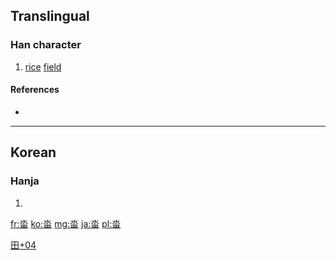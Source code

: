 ==Translingual==

===Han character===
{{Han char|rn=102|rad=田|as=04|sn=9|four=|canj=水田 (EW), X水田 (XEW)｜ids=⿱[[水]][[田]]}}

# [[rice]] [[field]]

====References====
* {{Han ref|kx=0760.341|dkj=|dj=1170.170|hdz=42533.061|uh=7553|ud=30035|bh=|bd=}}

----

==Korean==

===Hanja===
{{ko-hanja|hangeul=[[답]]|eumhun=논|rv=dap|mr=tap|y=tap}}

# {{defn|lang=ko|sort=田04}}

[[Category:Korean-only CJKV Characters|田+04]]

[[fr:畓]]
[[ko:畓]]
[[mg:畓]]
[[ja:畓]]
[[pl:畓]]